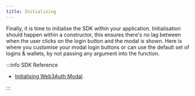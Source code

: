 ```yaml
---
title: Initializing
---
```


Finally, it is time to initialise the SDK within your application. Initialisation should happen within a constructor, this ensures there's no lag
between when the user clicks on the login button and the modal is shown. Here is where you customise your modal login buttons or can use the default
set of logins & wallets, by not passing any argument into the function.

:::info SDK Reference

- [Initialising Web3Auth Modal](/sdk/web/modal/initialize#initializing-modal).

:::
